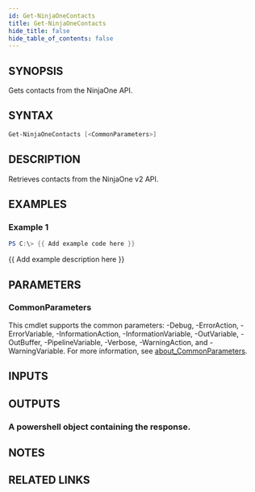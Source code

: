 ```yaml
---
id: Get-NinjaOneContacts
title: Get-NinjaOneContacts
hide_title: false
hide_table_of_contents: false
---
```


## SYNOPSIS

Gets contacts from the NinjaOne API.

## SYNTAX

```powershell
Get-NinjaOneContacts [<CommonParameters>]
```

## DESCRIPTION

Retrieves contacts from the NinjaOne v2 API.

## EXAMPLES

### Example 1

```powershell
PS C:\> {{ Add example code here }}
```

{{ Add example description here }}

## PARAMETERS

### CommonParameters

This cmdlet supports the common parameters: -Debug, -ErrorAction, -ErrorVariable, -InformationAction, -InformationVariable, -OutVariable, -OutBuffer, -PipelineVariable, -Verbose, -WarningAction, and -WarningVariable. For more information, see [about_CommonParameters](http://go.microsoft.com/fwlink/?LinkID=113216).

## INPUTS

## OUTPUTS

### A powershell object containing the response.

## NOTES

## RELATED LINKS
